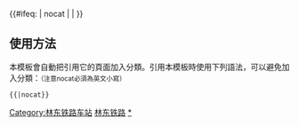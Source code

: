{{鐵道路線|
| 模板名稱 = 林东铁路
| 名稱 = [[林东铁路]]
| 代表色 = #0033c9
| Logo = [[File:China_Railways.svg|17px]]
| 背景顏色 = #FFFFFF
| 車站列表 = [[林口站 (黑龙江省)|林口]] - [[杨木站|杨木]] - [[大庆岭线路所]] - [[奎山站|奎山]] -  [[西麻山站|西麻山]] - [[麻山站|麻山]] - [[新家站|新家]] - [[青龙站 (黑龙江省)|青龙]] - [[五龙站 (中国)|五龙]] - [[兰岭站|兰岭]] - [[南甸村站|南甸村]] - [[滴道站|滴道]] - [[76公里线路所]] - <s>[[柳毛站|柳毛岗]]</s> - <s>[[西鸡西站|西鸡西]]</s> - [[鸡西站|鸡西]] - <s>[[恒山站|恒山]]</s> - [[鸡东站|鸡东]] - [[东海站 (黑龙江省)|东海]] - [[永安乡站|永安乡]] - [[黑台站|黑台]] - [[连珠山站|连珠山]]  - [[密山西站|密山西]]- [[密山站|密山]] - [[裴德站|裴德]] - [[兴凯站|兴凯]] - [[杨岗站|杨岗]] -  [[凯北站|凯北]] - [[卫星站|卫星]] - <s>[[崔辉站|崔辉]]</s> - [[凉水泉乘降所]] - [[宝东站|宝东]] - <s>[[西岗站|西岗]]</s> - [[虎林站|虎林]] - <s>东风</s> - <s>[[新垦站|新垦]]</s> - <s>[[红岗站|红岗]]</s> - <s>[[富荣站|富荣]]</s> - [[迎南乘降所]] - [[迎春站|迎春]] - [[曙光乘降所]] - [[东方红站|东方红]] - <s>[[东林站|东林]]</s>
}}
<includeonly>{{#ifeq: {{{1}}} | nocat | <!--空--> | [[Category:林东铁路车站]] }}</includeonly><noinclude>

==使用方法==
本模板會自動把引用它的頁面加入分類。引用本模板時使用下列語法，可以避免加入分類：<small>（注意nocat必須為英文小寫）</small>
 <nowiki>{{</nowiki>{{PAGENAME}}<nowiki>|nocat}}</nowiki>
[[Category:中國鐵路路線模板|林东铁路]]
[[Category:林东铁路车站|*]]
</noinclude>